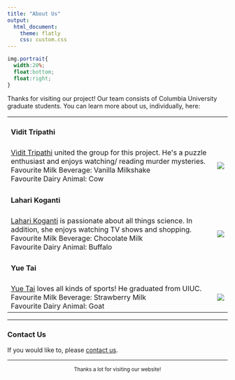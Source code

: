 ```yaml
---
title: "About Us"
output:
  html_document:
    theme: flatly
    css: custom.css
---
```

```css
img.portrait{
  width:20%;
  float:bottom;
  float:right;
}
```

Thanks for visiting our project! Our team consists of Columbia University graduate students. You can learn more about us, individually, here:

```{=html}
<table style="width:100%">
  <tr>
    <td><h4>Vidit Tripathi</h4></td>
    <td></td>
  </tr>
  <tr>
    <td><a href="https://github.com/v2v2v2v2v">Vidit Tripathi</a> united the group for this project. He's a puzzle enthusiast and enjoys watching/ reading murder mysteries. <br> Favourite Milk Beverage: Vanilla Milkshake <br> Favourite Dairy Animal: Cow </td>
    <td><img src="images/cow1.png" class="portrait"></td>
  </tr>

  <tr>
    <td><h4>Lahari Koganti</h4></td>
    <td></td>
  </tr>
  <tr>
    <td><a href="https://github.com/lk2776">Lahari Koganti</a> is passionate about all things science. In addition, she enjoys watching TV shows and shopping. <br> Favourite Milk Beverage: Chocolate Milk <br> Favourite Dairy Animal: Buffalo </td>
    <td><img src="images/cow2.png" class="portrait"></td>
  </tr>
  
  <tr>
    <td><h4>Yue Tai</h4></td>
    <td></td>
  </tr>
  <tr>
    <td><a href="https://github.com/taiyue2?tab=overview&from=2024-11-01&to=2024-11-30">Yue Tai</a> loves all kinds of sports! He graduated from UIUC. <br> Favourite Milk Beverage: Strawberry Milk <br> Favourite Dairy Animal: Goat </td>
    <td><img src="images/cow3.png" class="portrait"></td>
  </tr>

</table>
```

<hr>

### Contact Us

If you would like to, please <a href="dairyindustry.2024@gmail.com">contact us</a>.

---

<center> <small> Thanks a lot for visiting our website! </small> </center>
